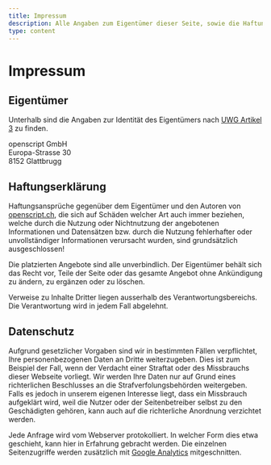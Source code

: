 ```yaml
---
title: Impressum
description: Alle Angaben zum Eigentümer dieser Seite, sowie die Haftungserklärung und Hinweise zu den erhobenen Daten.
type: content
---
```


# Impressum

## Eigentümer

Unterhalb sind die Angaben zur Identität des Eigentümers nach [UWG Artikel 3](http://www.admin.ch/opc/de/classified-compilation/19860391/index.html#a3) zu finden.

openscript GmbH\
Europa-Strasse 30\
8152 Glattbrugg

## Haftungserklärung

Haftungsansprüche gegenüber dem Eigentümer und den Autoren von [openscript.ch](https://openscript.ch), die sich auf Schäden welcher Art auch immer beziehen, welche durch die Nutzung oder Nichtnutzung der angebotenen Informationen und Datensätzen bzw. durch die Nutzung fehlerhafter oder unvollständiger Informationen verursacht wurden, sind grundsätzlich ausgeschlossen!

Die platzierten Angebote sind alle unverbindlich. Der Eigentümer behält sich das Recht vor, Teile der Seite oder das gesamte Angebot ohne Ankündigung zu ändern, zu ergänzen oder zu löschen.

Verweise zu Inhalte Dritter liegen ausserhalb des Verantwortungsbereichs. Die Verantwortung wird in jedem Fall abgelehnt.

## Datenschutz

Aufgrund gesetzlicher Vorgaben sind wir in bestimmten Fällen verpflichtet, Ihre personenbezogenen Daten an Dritte weiterzugeben. Dies ist zum Beispiel der Fall, wenn der Verdacht einer Straftat oder des Missbrauchs dieser Webseite vorliegt. Wir werden Ihre Daten nur auf Grund eines richterlichen Beschlusses an die Strafverfolungsbehörden weitergeben. Falls es jedoch in unserem eigenen Interesse liegt, dass ein Missbrauch aufgeklärt wird, weil die Nutzer oder der Seitenbetreiber selbst zu den Geschädigten gehören, kann auch auf die richterliche Anordnung verzichtet werden.

Jede Anfrage wird vom Webserver protokolliert. In welcher Form dies etwa geschieht, kann hier in Erfahrung gebracht werden. Die einzelnen Seitenzugriffe werden zusätzlich mit [Google Analytics](http://www.google.ch/intl/de/analytics/) mitgeschnitten.

